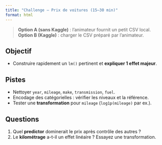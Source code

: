 ```yaml
---
title: "Challenge — Prix de voitures (15–30 min)"
format: html
---
```


> **Option A (sans Kaggle)** : l’animateur fournit un petit CSV local.\
> **Option B (Kaggle)** : charger le CSV préparé par l’animateur.

## Objectif
- Construire rapidement un `lm()` pertinent et **expliquer 1 effet majeur**.

## Pistes
- Nettoyer `year`, `mileage`, `make`, `transmission`, `fuel`.
- Encodage des catégorielles : vérifier les niveaux et la référence.
- Tester une **transformation** pour `mileage` (`log1p(mileage)` par ex.).

## Questions
1. Quel **predictor** dominerait le prix après contrôle des autres ?
2. Le **kilométrage** a-t-il un effet linéaire ? Essayez une transformation.
